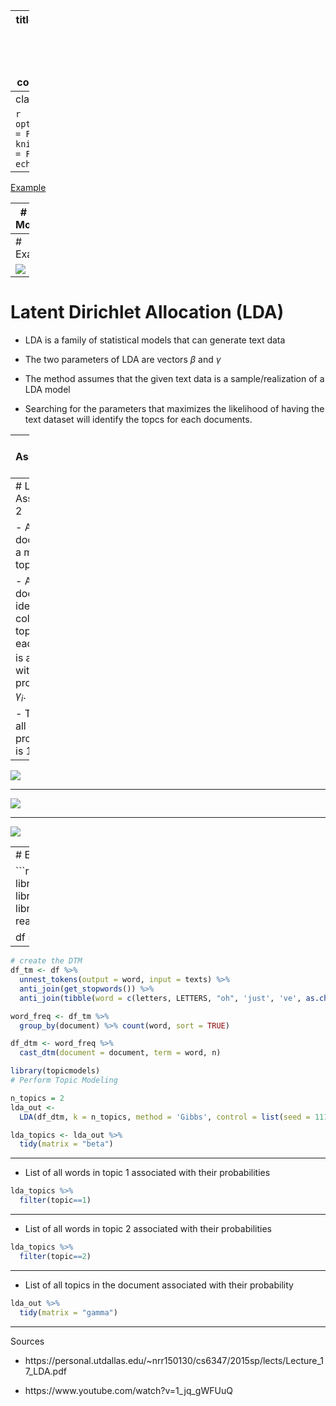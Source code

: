 
---
title: "Topic Modeling"
output:
  xaringan::moon_reader:
    lib_dir: libs
    nature:
      highlightStyle: github
      highlightLines: true
      countIncrementalSlides: false
      
   

---
class: inverse, middle, center

```r
options(htmltools.dir.version = FALSE)
knitr::opts_chunk$set(message = FALSE, warning = FALSE, echo = TRUE)
```

---

[Example](assignment16_codes2.html)


---
# Topic Modeling

- Given a dataset containing many documents and each document is a text dataset

- Topic Modeling is to identify the topics for each document. 

- A document may have more than one topic.  

---
# Example 

![](3.png)

---
# Latent Dirichlet Allocation (LDA)

- LDA is a family of statistical models that can generate text data

- The two parameters of LDA are vectors $\beta$ and $\gamma$

- The method assumes that the given text data is a sample/realization of a LDA model

- Searching for the parameters that maximizes the likelihood of having the text dataset will identify the topcs for each documents.

---
# LDA Assumptions 1

- a topic is a a distribution over words 

- A topic is identified by a collection of words where each word $w_i$ is associated with a probability $\beta_i$.  

- The sum of all these probabilities is 1

---
# LDA Assumptions 2

- A document is a mixture of topics 

- A document is identified by collection of topics where each topic $t_i$ is associated with a probability, $\gamma_i$. 

- The sum of all of these probabilities is 1

---

![](1.png)

---

![](3.png)

---

![](2.png)

---
# Example 


```r
library(tidyverse)
library(tidytext)
library(tm)
library(wordcloud)
library(knitr)
df <- read_csv("topic_model.csv")

df = df %>% head(2)
```

---

```r

# create the DTM
df_tm <- df %>% 
  unnest_tokens(output = word, input = texts) %>% 
  anti_join(get_stopwords()) %>% 
  anti_join(tibble(word = c(letters, LETTERS, "oh", 'just', 've', as.character(c(1:100)))))

word_freq <- df_tm %>% 
  group_by(document) %>% count(word, sort = TRUE)

df_dtm <- word_freq %>% 
  cast_dtm(document = document, term = word, n)

library(topicmodels)
# Perform Topic Modeling

n_topics = 2
lda_out <-
  LDA(df_dtm, k = n_topics, method = 'Gibbs', control = list(seed = 1111))

lda_topics <- lda_out %>%
  tidy(matrix = "beta") 

```

---

- List of all words in topic 1 associated with their probabilities

```r
lda_topics %>% 
  filter(topic==1)
```


---

- List of all words in topic 2 associated with their probabilities

```r
lda_topics %>% 
  filter(topic==2)
```

---

- List of all topics in the document associated with their probability

```r
lda_out %>%
  tidy(matrix = "gamma") 
```



---

Sources

- https://personal.utdallas.edu/~nrr150130/cs6347/2015sp/lects/Lecture_17_LDA.pdf

- https://www.youtube.com/watch?v=1_jq_gWFUuQ













